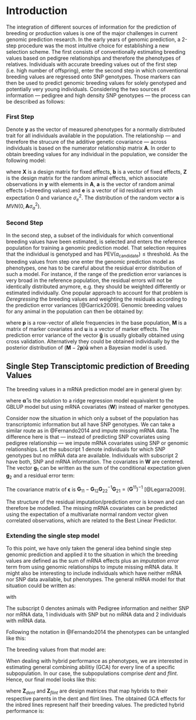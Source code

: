 # Introduction
The integration of different sources of information for the prediction of 
breeding or production values is one of the major challenges in current genomic 
prediction research.
In the early years of genomic prediction, a 2-step procedure was the most 
intuitive choice for establishing a new selection scheme.
The first consists of conventionally estimating breeding values based on 
pedigree relationships and therefore the phenotypes of relatives.
Individuals with accurate breeding values out of the first step (i.e. high 
number of offspring), enter the second step in which conventional breeding 
values are regressed onto SNP genotypes.
Those markers can then be used to predict genomic breeding values for solely 
genotyped and potentially very young individuals.
Considering the two sources of information &mdash; pedigree and high density SNP 
genotypes &mdash; the process can be described as follows:


### First Step
Denote $\mathbf{y}$ as the vector of measured phenotypes for a normally 
distributed trait for all individuals available in the population.
The relationship &mdash; and therefore the strucure of the additive genetic 
covariance &mdash; across individuals is based on the numerator relationship 
matrix $\mathbf{A}$.
In order to obtain breeding values for any individual in the population, we 
consider the following model:

\begin{equation}
	(\#eq:animal-model)
	\mathbf{y} = \mathbf{Xb} + \mathbf{Za} + \mathbf{e},
\end{equation}

where $\mathbf{X}$ is a design matrix for fixed effects, $\mathbf{b}$ is a 
vector of fixed effects, $\mathbf{Z}$ is the design matrix for the random animal 
effects, which associate observations in $\mathbf{y}$ with elements in 
$\mathbf{A}$, $\mathbf{a}$ is the vector of random animal effects (=breeding 
values) and $\mathbf{e}$ is a vector of iid residual errors with expectation 
$0$ and variance $\sigma^2_e$.
The distribution of the random vector $\mathbf{a}$ is 
$MVN(0, \mathbf{A}\sigma^2_a)$.



### Second Step
In the second step, a subset of the individuals for which conventional breeding 
values have been estimated, is selected and enters the reference population for 
training a genomic prediction model.
That selection requires that the individual is genotyped and has 
$\text{PEV}(a_{\text{candidate}}) \leq \text{threshold}$.
As the breeding values from step one enter the genomic prediction model as 
phenotypes, one has to be careful about the residual error distribution of
such a model.
For instance, if the range of the prediction error variances is very broad in 
the reference population, the residual errors will not be identically 
distributed anymore, e.g. they should be weighted differently or estimated 
individually.
One popular approach to account for that problem is *Deregressing* the breeding 
values and weighting the residuals according to the prediction error variances 
[@Garrick2009].
Genomic breeding values for any animal in the population can then be obtained 
by:

\begin{equation}
  (\#eq:gebv)
	\mathbf{\tilde{g}} =  (\mathbf{M} - 2\mathbf{p})\mathbf{\hat{u}},
\end{equation}

where $\mathbf{p}$ is a row-vector of allele frequencies in the base population,
$\mathbf{M}$ is a matrix of marker covariates and $\mathbf{u}$ is a vector of
marker effects.
The prediction error variance of the vector $\mathbf{\tilde{g}}$ is usually 
globally obtained using cross validation. 
Alternatively they could be obtained individually by the posterior distribution 
of $(\mathbf{M} - 2\mathbf{p})\mathbf{\hat{u}}$ when a Bayesian model is used.


## Single Step Transciptomic prediction of Breeding Values
The breeding values in a mRNA prediction model are in general given by:
\begin{equation}
	(\#eq:mrnaebv)
	\mathbf{\tilde{g}} = \mathbf{W}\boldsymbol{\hat{\alpha}},
\end{equation}

where $\boldsymbol{\hat{\alpha}}$ is the solution to a ridge regression model 
equaivalent to the GBLUP model but using mRNA covariates ($\mathbf{W}$) instead of 
marker genotypes.

Consider now the situation in which only a subset of the population has 
transcriptomic information but all have SNP genotypes.
We can take a similar route as in @Fernando2014 and impute missing
mRNA data.
The difference here is that &mdash; instead of predicting SNP covariates using 
pedigree relationship &mdash; we impute mRNA covariates using SNP or genomic 
relationships.
Let the subscript $1$ denote individuals for which SNP genotypes but no mRNA 
data are available.
Individuals with subscript $2$ have both, SNP and mRNA information.
The covariates in $\mathbf{W}$ are centered.
The vector $\mathbf{g}_1$ can be written as the sum of the conditional 
expectation given $\mathbf{g}_2$ and a residual error term:
\begin{align}
	(\#eq:mrna1)
	\mathbf{g_1} &= E(\mathbf{g}_1|\mathbf{g}_2) + \boldsymbol{\epsilon} \\
	&= \mathbf{G_{12}}\mathbf{G_{22}}^{-1}\mathbf{W_2}\boldsymbol{\hat{\alpha}} + (\mathbf{g_1} - \mathbf{G_{12}}\mathbf{G_{22}}^{-1}\mathbf{W_2}\boldsymbol{\hat{\alpha}}) \\
	&= \mathbf{\hat{g}}_1 + \boldsymbol{\epsilon}
\end{align}

The covariance matrix of $\boldsymbol{\epsilon}$ is $\mathbf{G}_{11} - \mathbf{G}_{12}\mathbf{G}_{22}^{-1}\mathbf{G}_{21} = (\mathbf{G}^{11})^{-1}$
[@Legarra2009].

The structure of the residual imputation/prediction error is known and can 
therefore be modelled.
The missing mRNA covariates can be predicted using the expectation of a 
multivariate normal random vector given correlated observations, which are 
related to the Best Linear Predictor.

### Extending the single step model

To this point, we have only taken the general idea behind single step genomic prediction and applied
it to the situation in which the breeding values are defined as the sum of mRNA effects plus an *imputation error*
term from using genomic relationships to impute missing mRNA data.
It might also be interesting to include individuals which have neither mRNA nor SNP data available,
but phenotypes.
The general mRNA model for that situation could be written as:

\begin{equation}
  (\#eq:mrna-model)
\mathbf{y} = \mathbf{Xb} + \mathbf{W} \boldsymbol{\alpha} + \mathbf{U}_{Ped} \boldsymbol{\epsilon}_{Ped} 
+ \mathbf{U}_{SNP} \boldsymbol{\epsilon}_{SNP}+ \mathbf{e},
\end{equation}

with

\begin{equation}
 (\#eq:mrna-submatrices)
\mathbf{X} = 
\begin{bmatrix}
  X_0 \\
  X_1 \\
  X_2 
 \end{bmatrix},
 \mathbf{W} = 
\begin{bmatrix}
  Z_0\hat{\mathbf{W}_0} \\
  Z_1\hat{\mathbf{W}_1} \\
  \mathbf{W}_2 
 \end{bmatrix},
 \mathbf{U}_{Ped} = 
\begin{bmatrix}
  Z_0 \\
  0 \\
  0 
 \end{bmatrix},
 \mathbf{U}_{SNP} = 
\begin{bmatrix}
  0 \\
  Z_1 \\
  0 
 \end{bmatrix},
\end{equation}

The subscript 0 denotes animals with Pedigree information and neither
SNP nor mRNA data, 1 individuals with SNP but no mRNA data and 2 individuals with mRNA data.

Following the notation in @Fernando2014 the phenotypes can be untangled like this:

\begin{align}
 (\#eq:entangled-augmented-mrna-model)
\begin{bmatrix}
  y_0 \\
  y_1 \\
  y_2 
 \end{bmatrix}
& =
 \begin{bmatrix}
  X_0 \\
  X_1 \\
  X_2 
 \end{bmatrix}
 \boldsymbol{\beta} + 
 \begin{bmatrix}
  Z_0 & 0 & 0 \\
  0 & Z_1 & 0 \\
  0 & 0 & Z_2 
 \end{bmatrix}
\begin{bmatrix}
  g_0 \\
  g_1 \\
  g_2 
 \end{bmatrix}
  + \mathbf{e} \\
    & = 
 \begin{bmatrix}
  X_0 \\
  X_1 \\
  X_2 
 \end{bmatrix}
 \boldsymbol{\beta} + 
 \begin{bmatrix}
  Z_0 & 0 & 0 \\
  0 & Z_1 & 0 \\
  0 & 0 & Z_2 
 \end{bmatrix}
\begin{bmatrix}
  \mathbf{A}_{02}\mathbf{A}_{22}^{-1}\mathbf{W}_2\boldsymbol{\alpha} + \boldsymbol{\epsilon}_{Ped} \\
  \mathbf{G}_{12}\mathbf{G}_{22}^{-1}\mathbf{W}_2\boldsymbol{\alpha} + \boldsymbol{\epsilon}_{SNP}  \\
  \mathbf{W}_2\boldsymbol{\alpha} \\
 \end{bmatrix}
  + \mathbf{e} \\
    & = 
 \begin{bmatrix}
  X_0 \\
  X_1 \\
  X_2 
 \end{bmatrix}
 \boldsymbol{\beta} + 
 \begin{bmatrix}
  Z_0 & 0 & 0 \\
  0 & Z_1 & 0 \\
  0 & 0 & Z_2 
 \end{bmatrix}
\begin{bmatrix}
  \hat{\mathbf{W}_0}\boldsymbol{\alpha} + \boldsymbol{\epsilon}_{Ped} \\
  \hat{\mathbf{W}_1}\boldsymbol{\alpha} + \boldsymbol{\epsilon}_{SNP} \\
  \mathbf{W}_2\boldsymbol{\alpha} \\
 \end{bmatrix}
  + \mathbf{e} \\
\end{align}

The breeding values from that model are:

\begin{equation}
 (\#eq:breeding-values)
\tilde{\mathbf{g}} = 
 \begin{bmatrix}
  \hat{\mathbf{W}_0} \\
  \hat{\mathbf{W}_1} \\
  \mathbf{W}_2 
 \end{bmatrix}
 \hat{\boldsymbol{\alpha}}
 + 
 \begin{bmatrix}
  \mathbf{Z}_0 \\
  0 \\
  0
 \end{bmatrix}
 \hat{\boldsymbol{\epsilon}}_{Ped}
 + 
 \begin{bmatrix}
  0 \\
  \mathbf{Z}_1 \\
  0
 \end{bmatrix}
 \hat{\boldsymbol{\epsilon}}_{SNP} 
\end{equation}






When dealing with hybrid performance as phenotypes, we are interested in estimating
general combining abilitiy (GCA) for every line of a specific subpopulation.
In our case, the subpopulations comprise *dent* and *flint*.
Hence, our final model looks like this:

\begin{align}
 (\#eq:final-model)
\mathbf{y} &= \mathbf{Xb} \\ 
  &+ \mathbf{Z}_{dent}\mathbf{W}_{dent} \boldsymbol{\alpha}_{dent} + \mathbf{Z}_{dent}\mathbf{U}_{dent_{Ped}} \boldsymbol{\epsilon}_{dent_{Ped}}
+ \mathbf{Z}_{dent}\mathbf{U}_{dent_{SNP}} \boldsymbol{\epsilon}_{dent_{SNP}} \\
  &+ \mathbf{Z}_{flint}\mathbf{W}_{flint} \boldsymbol{\alpha}_{flint} + \mathbf{Z}_{flint}\mathbf{U}_{flint_{Ped}} \boldsymbol{\epsilon}_{flint_{Ped}}
+ \mathbf{Z}_{flint}\mathbf{U}_{flint_{SNP}} \boldsymbol{\epsilon}_{flint_{SNP}} \\
  &+ \mathbf{e},
\end{align}

where $\mathbf{Z}_{dent}$ and $\mathbf{Z}_{flint}$ are design matrices that map hybrids to their respective
parents in the dent and flint lines.
The obtained GCA effects for the inbred lines represent half their breeding values.
The predicted hybrid performance is:

\begin{equation}
 (\#eq:predicted-performance)
\tilde{\mathbf{h}} = \mathbf{Z}_{dent}\tilde{\mathbf{g}}_{dent} + \mathbf{Z}_{flint}\tilde{\mathbf{g}}_{flint} 
\end{equation}



